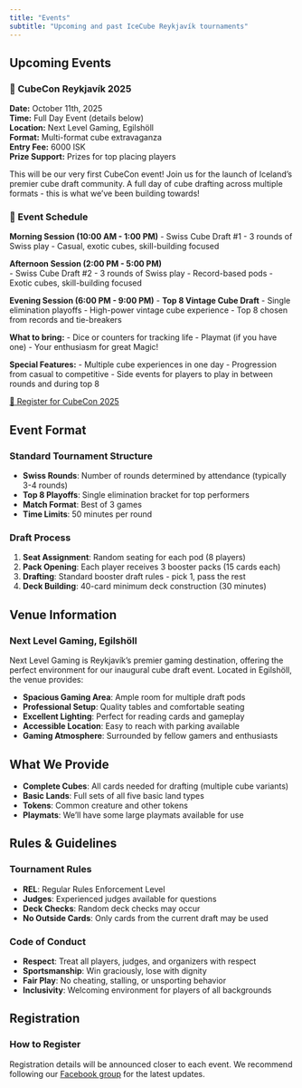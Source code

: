```yaml
---
title: "Events"
subtitle: "Upcoming and past IceCube Reykjavík tournaments"
---
```


## Upcoming Events

::: {.event-card}
### 🧊 CubeCon Reykjavík 2025
**Date:** October 11th, 2025  
**Time:** Full Day Event (details below)  
**Location:** Next Level Gaming, Egilshöll  
**Format:** Multi-format cube extravaganza  
**Entry Fee:** 6000 ISK  
**Prize Support:** Prizes for top placing players

This will be our very first CubeCon event! Join us for the launch of Iceland's premier cube draft community. A full day of cube drafting across multiple formats - this is what we've been building towards!

### 📅 Event Schedule

**Morning Session (10:00 AM - 1:00 PM)**
- Swiss Cube Draft #1
- 3 rounds of Swiss play
- Casual, exotic cubes, skill-building focused

**Afternoon Session (2:00 PM - 5:00 PM)**  
- Swiss Cube Draft #2
- 3 rounds of Swiss play
- Record-based pods
- Exotic cubes, skill-building focused

**Evening Session (6:00 PM - 9:00 PM)**
- **Top 8 Vintage Cube Draft**
- Single elimination playoffs
- High-power vintage cube experience
- Top 8 chosen from records and tie-breakers

**What to bring:**
- Dice or counters for tracking life
- Playmat (if you have one)
- Your enthusiasm for great Magic!

**Special Features:**
- Multiple cube experiences in one day
- Progression from casual to competitive
- Side events for players to play in between rounds and during top 8

[🎫 Register for CubeCon 2025](https://docs.google.com/forms/d/e/1FAIpQLSdupdSp_39CfMX64dVHkqX07k2c0ZDYCysKrvL79P6rWleSjA/viewform?usp=header){.btn-register .center}
:::

## Event Format

### Standard Tournament Structure
- **Swiss Rounds**: Number of rounds determined by attendance (typically 3-4 rounds)
- **Top 8 Playoffs**: Single elimination bracket for top performers
- **Match Format**: Best of 3 games
- **Time Limits**: 50 minutes per round

### Draft Process
1. **Seat Assignment**: Random seating for each pod (8 players)
2. **Pack Opening**: Each player receives 3 booster packs (15 cards each)
3. **Drafting**: Standard booster draft rules - pick 1, pass the rest
4. **Deck Building**: 40-card minimum deck construction (30 minutes)

## Venue Information

### Next Level Gaming, Egilshöll

Next Level Gaming is Reykjavík's premier gaming destination, offering the perfect environment for our inaugural cube draft event. Located in Egilshöll, the venue provides:

- **Spacious Gaming Area**: Ample room for multiple draft pods
- **Professional Setup**: Quality tables and comfortable seating
- **Excellent Lighting**: Perfect for reading cards and gameplay
- **Accessible Location**: Easy to reach with parking available
- **Gaming Atmosphere**: Surrounded by fellow gamers and enthusiasts

## What We Provide

- **Complete Cubes**: All cards needed for drafting (multiple cube variants)
- **Basic Lands**: Full sets of all five basic land types
- **Tokens**: Common creature and other tokens
- **Playmats**: We'll have some large playmats available for use

## Rules & Guidelines

### Tournament Rules
- **REL**: Regular Rules Enforcement Level
- **Judges**: Experienced judges available for questions
- **Deck Checks**: Random deck checks may occur
- **No Outside Cards**: Only cards from the current draft may be used

### Code of Conduct
- **Respect**: Treat all players, judges, and organizers with respect
- **Sportsmanship**: Win graciously, lose with dignity
- **Fair Play**: No cheating, stalling, or unsporting behavior
- **Inclusivity**: Welcoming environment for players of all backgrounds

## Registration

### How to Register
Registration details will be announced closer to each event. We recommend following our [Facebook group](https://www.facebook.com/groups/mtgkubbur/) for the latest updates.
